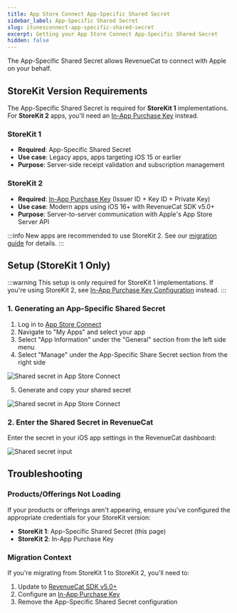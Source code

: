 ```yaml
---
title: App Store Connect App-Specific Shared Secret
sidebar_label: App-Specific Shared Secret
slug: itunesconnect-app-specific-shared-secret
excerpt: Getting your App Store Connect App-Specific Shared Secret
hidden: false
---
```


The App-Specific Shared Secret allows RevenueCat to connect with Apple on your behalf.

## StoreKit Version Requirements

The App-Specific Shared Secret is required for **StoreKit 1** implementations. For **StoreKit 2** apps, you'll need an [In-App Purchase Key](/service-credentials/itunesconnect-app-specific-shared-secret/in-app-purchase-key-configuration) instead.

### StoreKit 1

- **Required**: App-Specific Shared Secret
- **Use case**: Legacy apps, apps targeting iOS 15 or earlier
- **Purpose**: Server-side receipt validation and subscription management

### StoreKit 2

- **Required**: [In-App Purchase Key](/service-credentials/itunesconnect-app-specific-shared-secret/in-app-purchase-key-configuration) (Issuer ID + Key ID + Private Key)
- **Use case**: Modern apps using iOS 16+ with RevenueCat SDK v5.0+
- **Purpose**: Server-to-server communication with Apple's App Store Server API

:::info
New apps are recommended to use StoreKit 2. See our [migration guide](/sdk-guides/ios-native-4x-to-5x-migration) for details.
:::

## Setup (StoreKit 1 Only)

:::warning
This setup is only required for StoreKit 1 implementations. If you're using StoreKit 2, see [In-App Purchase Key Configuration](/service-credentials/itunesconnect-app-specific-shared-secret/in-app-purchase-key-configuration) instead.
:::

### 1. Generating an App-Specific Shared Secret

1. Log in to [App Store Connect](https://appstoreconnect.apple.com/)
2. Navigate to "My Apps" and select your app
3. Select "App Information" under the "General" section from the left side menu
4. Select "Manage" under the App-Specific Share Secret section from the right side

![Shared secret in App Store Connect](/docs_images/credentials/apple/shared-secret-asc.png)

5. Generate and copy your shared secret

![Shared secret in App Store Connect](/docs_images/credentials/apple/shared-secret-asc-2.png)

### 2. Enter the Shared Secret in RevenueCat

Enter the secret in your iOS app settings in the RevenueCat dashboard:

![Shared secret input](/docs_images/credentials/apple/shared-secret-input.png)

## Troubleshooting

### Products/Offerings Not Loading

If your products or offerings aren't appearing, ensure you've configured the appropriate credentials for your StoreKit version:

- **StoreKit 1**: App-Specific Shared Secret (this page)
- **StoreKit 2**: In-App Purchase Key

### Migration Context

If you're migrating from StoreKit 1 to StoreKit 2, you'll need to:

1. Update to [RevenueCat SDK v5.0+](/sdk-guides/ios-native-4x-to-5x-migration)
2. Configure an [In-App Purchase Key](/service-credentials/itunesconnect-app-specific-shared-secret/in-app-purchase-key-configuration)
3. Remove the App-Specific Shared Secret configuration

